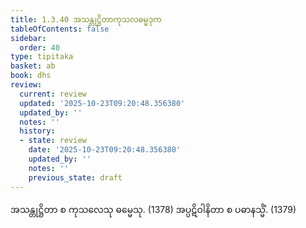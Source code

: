 ```yaml
---
title: 1.3.40 အသန္တုဋ္ဌိတာကုသလဓမ္မဒုက
tableOfContents: false
sidebar:
  order: 40
type: tipitaka
basket: ab
book: dhs
review:
  current: review
  updated: '2025-10-23T09:20:48.356380'
  updated_by: ''
  notes: ''
  history:
  - state: review
    date: '2025-10-23T09:20:48.356380'
    updated_by: ''
    notes: ''
    previous_state: draft
---
```



<ReviewStatus review={frontmatter.review} showDetails={true} />

<HypothesisAnnotation frontmatter={frontmatter} />

<DynamicBreadcrumb />

<Division number="162" book="dhs" e="ch" v="29" p="44">

<Paragraph number="360" book="dhs">
အသန္တုဋ္ဌိတာ စ ကုသလေသု ဓမ္မေသု. (<Emphasis>1378</Emphasis>)
</Paragraph>

<Paragraph number="361" book="dhs">
အပ္ပဋိဝါနိတာ စ ပဓာနသ္မိံ. (<Emphasis>1379</Emphasis>)
</Paragraph>
</Division>